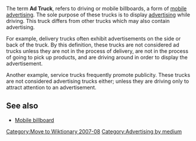 [[Category:Move to Wiktionary 2007-08]]

{{Wikify|date=April 2007}}
<!-- Unsourced image removed: [[Image:Ad Truck.jpg|thumb]] -->
The term '''Ad Truck''', refers to driving or mobile billboards, a form of [[Wrap advertising#Mobile billboards|mobile advertising]]. The sole purpose of these trucks is to display [[Advertising|advertising]] while driving. This truck differs from other trucks which may also contain advertising. 

For example, delivery trucks often exhibit advertisements on the side or back of the truck. By this definition, these trucks are not considered ad trucks unless they are not in the process of delivery, are not in the process of going to pick up products, and are driving around in order to display the advertisement. 

Another example, service trucks frequently promote publicity. These trucks are not considered advertising trucks either; unless they are driving only to attract attention to an advertisement.

==See also==
*[[Mobile billboard]]

[[Category:Advertising by medium]]